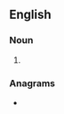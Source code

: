 ==English==

===Noun===
{{head|en|noun plural form}}

# {{plural of|biped|lang=en}}

===Anagrams===
* {{anagrams|en|a=bdeips|bedips}}